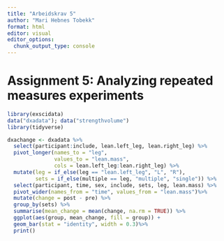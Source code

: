 ```yaml
---
title: "Arbeidskrav 5"
author: "Mari Hebnes Tobekk"
format: html
editor: visual
editor_options: 
  chunk_output_type: console
---
```


# **Assignment 5: Analyzing repeated measures experiments**

```r
library(exscidata)
data("dxadata"); data("strengthvolume")
library(tidyverse)

dxachange <- dxadata %>%
  select(participant:include, lean.left_leg, lean.right_leg) %>%
  pivot_longer(names_to = "leg", 
               values_to = "lean.mass", 
               cols = lean.left_leg:lean.right_leg) %>%
  mutate(leg = if_else(leg == "lean.left_leg", "L", "R"), 
         sets = if_else(multiple == leg, "multiple", "single")) %>%
  select(participant, time, sex, include, sets, leg, lean.mass) %>%
  pivot_wider(names_from = "time", values_from = "lean.mass")%>%
  mutate(change = post - pre) %>%
  group_by(sets) %>%
  summarise(mean_change = mean(change, na.rm = TRUE)) %>%
  ggplot(aes(group, mean_change, fill = group)) + 
  geom_bar(stat = "identity", width = 0.3)%>%
  print()


```
